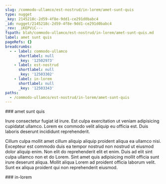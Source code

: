 ```yaml
---
slug: /commodo-ullamco/est-nostrud/in-lorem/amet-sunt-quis
type: nugget
_key: 2145218c-2d59-4f8e-9dd1-ce291d0babc4
_id: nugget/2145218c-2d59-4f8e-9dd1-ce291d0babc4
_rev: _iKEPViC---
fspath: blah/commodo-ullamco/est-nostrud/in-lorem/amet-sunt-quis.md
label: amet sunt quis
pageRefs: {}
breadcrumbs:
  - - label: commodo-ullamco
      shortlabel: null
      _key: '12502973'
    - label: est-nostrud
      shortlabel: null
      _key: '12503302'
    - label: in-lorem
      shortlabel: null
      _key: '12503343'
paths:
  - /commodo-ullamco/est-nostrud/in-lorem/amet-sunt-quis
---
```


<NuggetArea>
<Nugget slug="/commodo-ullamco/est-nostrud/in-lorem/amet-sunt-quis" type="nugget" _key="2145218c-2d59-4f8e-9dd1-ce291d0babc4" _id="nugget/2145218c-2d59-4f8e-9dd1-ce291d0babc4" _rev="_iKEPViC---" fspath="blah/commodo-ullamco/est-nostrud/in-lorem/amet-sunt-quis.md" label="amet sunt quis" paths="/commodo-ullamco/est-nostrud/in-lorem/amet-sunt-quis">
<NuggetBody>
### amet sunt quis

Irure consectetur fugiat id irure. Est culpa exercitation ut veniam adipisicing cupidatat ullamco. Lorem ex commodo velit aliquip eu officia est. Duis laboris deserunt incididunt reprehenderit.

Cillum culpa mollit amet cillum aliquip aliquip proident aliqua ea ullamco nisi. Excepteur est commodo duis ea tempor nostrud non nostrud ut eiusmod dolor aliquip enim. Non elit do reprehenderit elit et enim. Duis ad elit sint culpa ullamco non et do Lorem. Sint amet quis adipisicing mollit officia sunt irure deserunt aliqua. Mollit aliqua Lorem ad proident officia laborum velit. Sunt ex aliqua proident qui non reprehenderit eiusmod.

</NuggetBody>
<Breadcrumbs>
<Crumbs>
<Crumb _key="12502973" label="commodo-ullamco" /><Crumb _key="12503302" label="est-nostrud" /><Crumb _key="12503343" label="in-lorem" />
</Crumbs>
</Breadcrumbs>
</Nugget>

<NuggetsInbound>
</NuggetsInbound>
<NuggetsOutbound>
</NuggetsOutbound>
</NuggetArea>
<PassagesInbound>
<Passage direction="inbound" type="passage" _key="12503343" _id="passage/12503343" _rev="_iKEPVi---A" label="in-lorem" passage="in-lorem" fspath="blah/commodo-ullamco/est-nostrud/in-lorem" paths="/commodo-ullamco/est-nostrud/in-lorem" slug="/commodo-ullamco/est-nostrud/in-lorem">
<NuggetBody>
### in-lorem

</NuggetBody>
<Breadcrumbs>
<Crumbs>
<Crumb _key="12502973" label="commodo-ullamco" /><Crumb _key="12503302" label="est-nostrud" />
</Crumbs>
</Breadcrumbs>
</Passage>

</PassagesInbound>
<PassagesOutbound>
</PassagesOutbound>